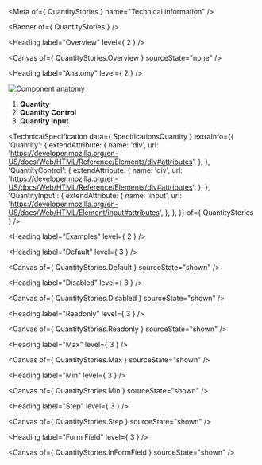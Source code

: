 
<Meta of={ QuantityStories } name="Technical information" />

<Banner of={ QuantityStories } />

<Heading label="Overview" level={ 2 } />

<Canvas of={ QuantityStories.Overview } sourceState="none" />

<Heading label="Anatomy" level={ 2 } />

![Component anatomy](components/quantity/anatomy-tech.png "Component anatomy")

1. **Quantity**
2. **Quantity Control**
3. **Quantity Input**

<TechnicalSpecification
  data={ SpecificationsQuantity }
  extraInfo={{
    'Quantity': {
      extendAttribute: {
        name: 'div',
        url: 'https://developer.mozilla.org/en-US/docs/Web/HTML/Reference/Elements/div#attributes',
      },
    },
    'QuantityControl': {
      extendAttribute: {
        name: 'div',
        url: 'https://developer.mozilla.org/en-US/docs/Web/HTML/Reference/Elements/div#attributes',
      },
    },
    'QuantityInput': {
      extendAttribute: {
        name: 'input',
        url: 'https://developer.mozilla.org/en-US/docs/Web/HTML/Element/input#attributes',
      },
    },
  }}
  of={ QuantityStories } />

<Heading label="Examples" level={ 2 } />

<Heading label="Default" level={ 3 } />

<Canvas of={ QuantityStories.Default } sourceState="shown" />

<Heading label="Disabled" level={ 3 } />

<Canvas of={ QuantityStories.Disabled } sourceState="shown" />

<Heading label="Readonly" level={ 3 } />

<Canvas of={ QuantityStories.Readonly } sourceState="shown" />

<Heading label="Max" level={ 3 } />

<Canvas of={ QuantityStories.Max } sourceState="shown" />

<Heading label="Min" level={ 3 } />

<Canvas of={ QuantityStories.Min } sourceState="shown" />

<Heading label="Step" level={ 3 } />

<Canvas of={ QuantityStories.Step } sourceState="shown" />

<Heading label="Form Field" level={ 3 } />

<Canvas of={ QuantityStories.InFormField } sourceState="shown" />
